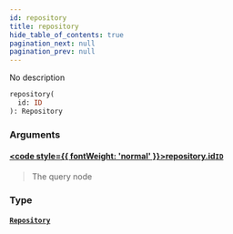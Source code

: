 ```yaml
---
id: repository
title: repository
hide_table_of_contents: true
pagination_next: null
pagination_prev: null
---
```








No description

```graphql
repository(
  id: ID
): Repository
```


### Arguments

#### [<code style={{ fontWeight: 'normal' }}>repository.<b>id</b></code>](#)<Bullet />[`ID`](/docs/schemas/arkitekt/scalars/id) <Badge class="secondary" text="scalar"/>
> The query node
> 

### Type

#### [`Repository`](/docs/schemas/arkitekt/interfaces/repository) <Badge class="secondary" text="interface"/>
> 
> 





